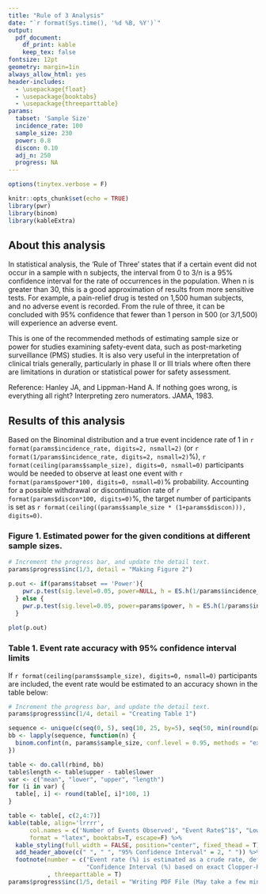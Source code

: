 ```yaml
---
title: "Rule of 3 Analysis"
date: "`r format(Sys.time(), '%d %B, %Y')`"
output: 
  pdf_document:
    df_print: kable
    keep_tex: false
fontsize: 12pt
geometry: margin=1in
always_allow_html: yes
header-includes:
  - \usepackage{float}
  - \usepackage{booktabs}
  - \usepackage{threeparttable}
params:
  tabset: 'Sample Size'
  incidence_rate: 100
  sample_size: 230
  power: 0.8
  discon: 0.10
  adj_n: 250
  progress: NA
---
```


```r
options(tinytex.verbose = F)
```

```r
knitr::opts_chunk$set(echo = TRUE)
library(pwr)
library(binom)
library(kableExtra)
```

## About this analysis
In statistical analysis, the 'Rule of Three' states that if a certain event did not occur in a sample with n subjects, the interval from 0 to 3/n is a 95% confidence interval for the rate of occurrences in the population. When n is greater than 30, this is a good approximation of results from more sensitive tests. For example, a pain-relief drug is tested on 1,500 human subjects, and no adverse event is recorded. From the rule of three, it can be concluded with 95% confidence that fewer than 1 person in 500 (or 3/1,500) will experience an adverse event.

This is one of the recommended methods of estimating sample size or power for studies examining safety-event data, such as post-marketing surveillance (PMS) studies. It is also very useful in the interpretation of clinical trials generally, particularly in phase II or III trials where often there are limitations in duration or statistical power for safety assessment.

Reference: Hanley JA, and Lippman-Hand A. If nothing goes wrong, is everything all right? Interpreting zero numerators. JAMA, 1983.

## Results of this analysis
Based on the Binominal distribution and a true event incidence rate of 1 in `r format(params$incidence_rate, digits=2, nsmall=2)` (or `r format(1/params$incidence_rate, digits=2, nsmall=2)`%), `r format(ceiling(params$sample_size), digits=0, nsmall=0)` participants would be needed to observe at least one event with `r format(params$power*100, digits=0, nsmall=0)`% probability. Accounting for a possible withdrawal or discontinuation rate of `r format(params$discon*100, digits=0)`%, the target number of participants is set as `r format(ceiling((params$sample_size * (1+params$discon))), digits=0)`.

\newpage
### Figure 1. Estimated power for the given conditions at different sample sizes.
```r
# Increment the progress bar, and update the detail text.
params$progress$inc(1/3, detail = "Making Figure 2")

p.out <- if(params$tabset == 'Power'){
    pwr.p.test(sig.level=0.05, power=NULL, h = ES.h(1/params$incidence_rate, 0), alt="greater", n = params$sample_size)
  } else {
    pwr.p.test(sig.level=0.05, power=params$power, h = ES.h(1/params$incidence_rate, 0), alt="greater", n = NULL)
  }
      
plot(p.out)
```

\newpage
### Table 1. Event rate accuracy with 95% confidence interval limits
If `r format(ceiling(params$sample_size), digits=0, nsmall=0)` participants are included, the event rate would be estimated to an accuracy shown in the table below:


```r
# Increment the progress bar, and update the detail text.
params$progress$inc(1/4, detail = "Creating Table 1")

sequence <- unique(c(seq(0, 5), seq(10, 25, by=5), seq(50, min(round(params$sample_size, 0), 1000), by=50), seq(min(round(params$sample_size, 0), 1000), min(round(params$sample_size, 0), 10000), by=1000)))
bb <- lapply(sequence, function(n) {
  binom.confint(n, params$sample_size, conf.level = 0.95, methods = "exact")
})

table <- do.call(rbind, bb)
table$length <- table$upper - table$lower
var <- c("mean", "lower", "upper", "length")
for (i in var) {
  table[, i] <- round(table[, i]*100, 1)
}

table <- table[, c(2,4:7)]
kable(table, align='lrrrr', 
      col.names = c('Number of Events Observed', "Event Rate$^1$", "Lower Limit$^2$", "Upper Limit$^2$",'Length'), 
      format = "latex", booktabs=T, escape=F) %>%
  kable_styling(full_width = FALSE, position="center", fixed_thead = T) %>%
  add_header_above(c(" ", " ", "95% Confidence Interval" = 2, " ")) %>%
  footnote(number = c("Event rate (%) is estimated as a crude rate, defined as the number of participants exposed and experiencing the event of interest divided by the total number of participants. ",
                      "Confidence Interval (%) based on exact Clopper-Pearson exact method for one proportion.")
           , threeparttable = T)
params$progress$inc(1/5, detail = "Writing PDF File (May take a few minutes)")
```